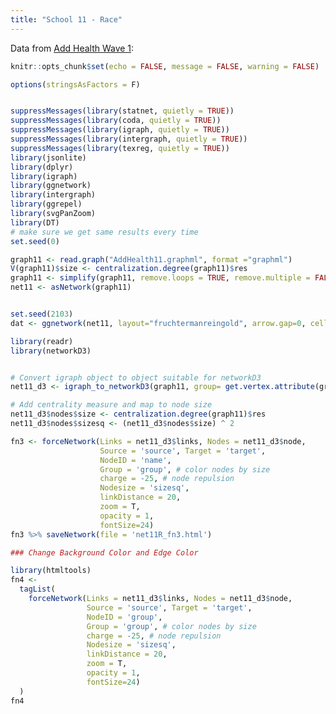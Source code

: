 ```yaml
---
title: "School 11 - Race"
---
```


Data from <a href = "http://www.cpc.unc.edu/projects/addhealth">Add Health Wave 1</a>:

```r
knitr::opts_chunk$set(echo = FALSE, message = FALSE, warning = FALSE)
```

```r
options(stringsAsFactors = F)


suppressMessages(library(statnet, quietly = TRUE))
suppressMessages(library(coda, quietly = TRUE))
suppressMessages(library(igraph, quietly = TRUE))
suppressMessages(library(intergraph, quietly = TRUE))
suppressMessages(library(texreg, quietly = TRUE))
library(jsonlite)      
library(dplyr)        
library(igraph)        
library(ggnetwork)     
library(intergraph)    
library(ggrepel)       
library(svgPanZoom)    
library(DT)   
# make sure we get same results every time
set.seed(0)

graph11 <- read.graph("AddHealth11.graphml", format ="graphml")
V(graph11)$size <- centralization.degree(graph11)$res
graph11 <- simplify(graph11, remove.loops = TRUE, remove.multiple = FALSE)
net11 <- asNetwork(graph11)


set.seed(2103)
dat <- ggnetwork(net11, layout="fruchtermanreingold", arrow.gap=0, cell.jitter=0)

library(readr)
library(networkD3)


# Convert igraph object to object suitable for networkD3
net11_d3 <- igraph_to_networkD3(graph11, group= get.vertex.attribute(graph11, "Race"))

# Add centrality measure and map to node size
net11_d3$nodes$size <- centralization.degree(graph11)$res
net11_d3$nodes$sizesq <- (net11_d3$nodes$size) ^ 2

fn3 <- forceNetwork(Links = net11_d3$links, Nodes = net11_d3$node,
                    Source = 'source', Target = 'target', 
                    NodeID = 'name', 
                    Group = 'group', # color nodes by size
                    charge = -25, # node repulsion
                    Nodesize = 'sizesq',
                    linkDistance = 20,
                    zoom = T, 
                    opacity = 1,
                    fontSize=24) 
fn3 %>% saveNetwork(file = 'net11R_fn3.html')

### Change Background Color and Edge Color

library(htmltools)
fn4 <-
  tagList(
    forceNetwork(Links = net11_d3$links, Nodes = net11_d3$node,
                 Source = 'source', Target = 'target', 
                 NodeID = 'group', 
                 Group = 'group', # color nodes by size
                 charge = -25, # node repulsion
                 Nodesize = 'sizesq',
                 linkDistance = 20,
                 zoom = T, 
                 opacity = 1,
                 fontSize=24)
  )
fn4
```
